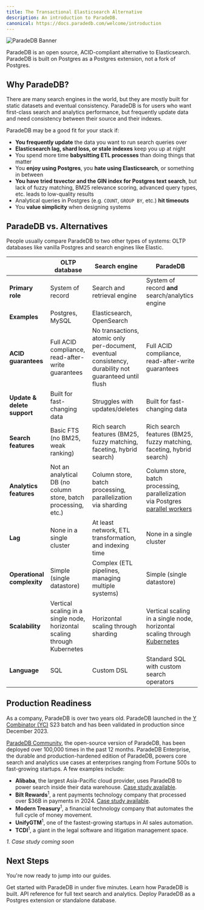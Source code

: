 ```yaml
---
title: The Transactional Elasticsearch Alternative
description: An introduction to ParadeDB.
canonical: https://docs.paradedb.com/welcome/introduction
---
```


![ParadeDB Banner](/images/paradedb_banner.png)

ParadeDB is an open source, ACID-compliant alternative to Elasticsearch. ParadeDB is built on Postgres as a Postgres extension, not a fork of Postgres.

## Why ParadeDB?

There are many search engines in the world, but they are mostly built for static datasets and eventual consistency. ParadeDB is for users who
want first-class search and analytics performance, but frequently update data and need consistency between their source and their indexes.

ParadeDB may be a good fit for your stack if:

- **You frequently update** the data you want to run search queries over
- **Elasticsearch lag, shard loss, or stale indexes** keep you up at night
- You spend more time **babysitting ETL processes** than doing things that matter
- You **enjoy using Postgres**, you **hate using Elasticsearch**, or something in between
- **You have tried tsvector and the GIN index for Postgres text search**, but lack of fuzzy matching, BM25 relevance scoring, advanced query types, etc. leads to low-quality results
- Analytical queries in Postgres (e.g. `COUNT`, `GROUP BY`, etc.) **hit timeouts**
- You **value simplicity** when designing systems

## ParadeDB vs. Alternatives

People usually compare ParadeDB to two other types of systems: OLTP databases like vanilla Postgres and search engines like Elastic.

|                             | **OLTP database**                                                        | **Search engine**                                                                                      | **ParadeDB**                                                                                                                   |
| --------------------------- | ------------------------------------------------------------------------ | ------------------------------------------------------------------------------------------------------ | ------------------------------------------------------------------------------------------------------------------------------ |
| **Primary role**            | System of record                                                         | Search and retrieval engine                                                                            | System of record **and** search/analytics engine                                                                               |
| **Examples**                | Postgres, MySQL                                                          | Elasticsearch, OpenSearch                                                                              |                                                                                                                                |
| **ACID guarantees**         | Full ACID compliance, read-after-write guarantees                        | No transactions, atomic only per-document, eventual consistency, durability not guaranteed until flush | Full ACID compliance, read-after-write guarantees                                                                              |
| **Update & delete support** | Built for fast-changing data                                             | Struggles with updates/deletes                                                                         | Built for fast-changing data                                                                                                   |
| **Search features**         | Basic FTS (no BM25, weak ranking)                                        | Rich search features (BM25, fuzzy matching, faceting, hybrid search)                                   | Rich search features (BM25, fuzzy matching, faceting, hybrid search)                                                           |
| **Analytics features**      | Not an analytical DB (no column store, batch processing, etc.)           | Column store, batch processing, parallelization via sharding                                           | Column store, batch processing, parallelization via Postgres [parallel workers](/documentation/configuration/write-throughput) |
| **Lag**                     | None in a single cluster                                                 | At least network, ETL transformation, and indexing time                                                | None in a single cluster                                                                                                       |
| **Operational complexity**  | Simple (single datastore)                                                | Complex (ETL pipelines, managing multiple systems)                                                     | Simple (single datastore)                                                                                                      |
| **Scalability**             | Vertical scaling in a single node, horizontal scaling through Kubernetes | Horizontal scaling through sharding                                                                    | Vertical scaling in a single node, horizontal scaling through [Kubernetes](/deploy/self-hosted/kubernetes)                     |
| **Language**                | SQL                                                                      | Custom DSL                                                                                             | Standard SQL with custom search operators                                                                                      |

## Production Readiness

As a company, ParadeDB is over two years old. ParadeDB launched in the [Y Combinator (YC)](https://ycombinator.com) S23 batch and has been validated in
production since December 2023.

[ParadeDB Community](https://github.com/paradedb/paradedb), the open-source version of ParadeDB, has been deployed over 100,000 times in the past 12 months.
ParadeDB Enterprise, the durable and production-hardened edition
of ParadeDB, powers core search and analytics use cases at enterprises ranging from Fortune 500s to fast-growing startups. A few
examples include:

- **Alibaba**, the largest Asia-Pacific cloud provider, uses ParadeDB to power search inside their data warehouse. [Case study available](https://www.paradedb.com/blog/case-study-alibaba).
- **Bilt Rewards**<sup>1</sup>, a rent payments technology company that processed over $36B in payments in 2024. [Case study available](https://www.paradedb.com/blog/case-study-bilt).
- **Modern Treasury**<sup>1</sup>, a financial technology company that automates the full cycle of money movement.
- **UnifyGTM**<sup>1</sup>, one of the fastest-growing startups in AI sales automation.
- **TCDI**<sup>1</sup>, a giant in the legal software and litigation management space.

_1. Case study coming soon_

## Next Steps

You're now ready to jump into our guides.

<CardGroup cols={2}>
  <Card
    title="Getting Started"
    icon="forward-fast"
    href="/documentation/getting-started"
  >
    Get started with ParadeDB in under five minutes.
  </Card>
  <Card
    title="Architecture"
    icon="diagram-project"
    href="/welcome/architecture"
  >
    Learn how ParadeDB is built.
  </Card>
  <Card
    title="Reference"
    icon="magnifying-glass"
    href="/documentation/full-text/overview"
  >
    API reference for full text search and analytics.
  </Card>
  <Card title="Deploy" icon="server" href="/deploy">
    Deploy ParadeDB as a Postgres extension or standalone database.
  </Card>
</CardGroup>

